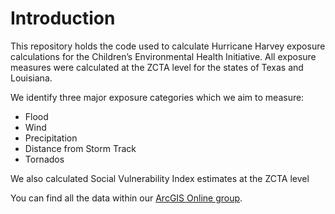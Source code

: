 # Introduction {.unnumbered}

This repository holds the code used to calculate Hurricane Harvey exposure calculations for the Children's Environmental Health Initiative. All exposure measures were calculated at the ZCTA level for the states of Texas and Louisiana.

We identify three major exposure categories which we aim to measure:

- Flood
- Wind
- Precipitation
- Distance from Storm Track
- Tornados

We also calculated Social Vulnerability Index estimates at the ZCTA level

You can find all the data within our [ArcGIS Online group](https://arcg.is/1bX41r).